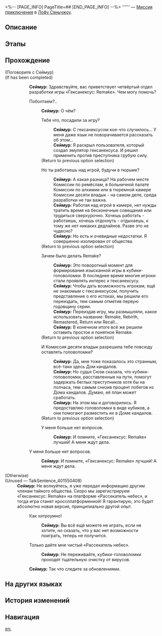 <%-- [PAGE_INFO]
PageTitle=##
[END_PAGE_INFO] --%>
{{Дополнить|Диалоги.}}
{{Миссия Инфобокс
|id              = 4015505
|Название        = 
|Изображение     = Миссия .png
|Тип             = Миссия приключения
|Событие         = 
|Глава           = 
|Условия         = Завершена [[Миссия приключения]] «[[Гексанексус: Эксклюзивное интервью с разработчиками]]»
|Персонажи       = Первопроходец; Сеймур
|СтартЛокация    = [[Лофу Сяньчжоу]] — [[Дом кандалов]]
|Мир             = Лофу Сяньчжоу
|Предыдущая      = Гексанексус: Эксклюзивное интервью с разработчиками
|Следующая       = 
|Награды         = 
}}
'''''' — [[Миссия приключения]] в [[Лофу Сяньчжоу]].

==Описание==
{{Описание|<!--официальное описание из Перекрёстка судеб-->}}

==Этапы==


==Прохождение==
{{Дополнить}}

;(Поговорите с Сеймур)
;(If {{cx}}<!--Hidden Mission ID 4015505--> has been completed)
::'''Сеймур:''' Здравствуйте, вас приветствует четвёртый отдел разработки игры «Гексанексус: Remake». Чем могу помочь?
::{{Диалог}} Поболтаем?..
:::'''Сеймур:''' О чём?
:::{{Диалог|Разговор}} Тебя что, посадили за игру?
::::'''Сеймур:''' С гексанексусом кое-что случилось... У меня даже язык не поворачивается рассказать об этом...
::::'''Сеймур:''' Я раскрыл пользователя, который создал эмулятор гексанексуса. И решил применить против преступника грубую силу.
:::;(Return to previous option selection)
:::{{Диалог|Разговор}} Но ты работаешь над игрой, будучи в тюрьме?
::::'''Сеймур:''' А какая разница? На рабочем месте Комиссии по ремёслам, в больничной палате Комиссии по алхимии или в тюремной камере Комиссии десяти владык - на самом деле, среда разработки не так важна.
::::'''Сеймур:''' Работая над игрой в камере, нет нужды тратить время на бесконечные совещания или трудиться сверхурочно. Хочешь работать - работаешь, хочешь отдохнуть - отдыхаешь, к тому же нет никаких дедлайнов. Разве это не чудесно?
::::'''Сеймур:''' Но есть и очевидные недостатки. Я совершенно изолирован от общества.
:::;(Return to previous option selection)
:::{{Диалог|Разговор}} Зачем было делать Remake?
::::'''Сеймур:''' Это поворотный момент для формирования изысканной игры в кубики-головоломки. В последнее время многие игроки стали проявлять интерес к гексанексусу.
::::'''Сеймур:''' Чтобы дать возможность игрокам, ещё не знакомым с гексанексусом, получить представление о его истоках, мы решили его переиздать, тем самым отметив первую годовщину серии.
::::'''Сеймур:''' Переиздав игру, мы размышляли, какое использовать название: Remake, Rebirth, Remastered, Return или Recall...
::::'''Сеймур:''' В конечном итоге всё же решили оставить простое и понятное Remake.
:::;(Return to previous option selection)
:::{{Диалог|Разговор}} И Комиссия десяти владык разрешила тебе повсюду оставлять головоломки?
::::'''Сеймур:''' Да, мне тоже показалось это странным, всё-таки здесь Дом кандалов.
::::'''Сеймур:''' Но судья Сюэи сказала, что кубики-головоломки, расставленные на пути, помогут задержать беглых преступников хотя бы на полчаса, тем самым снизив процент побегов из Дома кандалов. Думаю, её план может сработать.
::::'''Сеймур:''' На этом мы и договорились. Я предоставляю головоломки в виде кубиков, а они помогают разместить их в Доме кандалов.
:::;(Return to previous option selection)
:::{{Диалог|Выход}} У меня больше нет вопросов.
::::'''Сеймур:''' И помните, «Гексанексус: Remake» лучший! А меня ждут дела.
::{{Диалог|Выход}} У меня больше нет вопросов.
:::'''Сеймур:''' И помните, «Гексанексус: Remake» лучший! А меня ждут дела.
;(Otherwise)
;(Unused &mdash; TalkSentence_401550408)
:'''Сеймур:''' Не волнуйтесь, я уже передал информацию другим членам тайного общества. Скоро мы зарегистрируем «Гексанексус: Remake» на платформе «Рассекатель небес», и тогда игра станет кроссплатформенной! Я гарантирую, это будет абсолютно новая версия, принципиально другой опыт.
::{{Диалог|Стрелка}} Как хитроумно!
:::'''Сеймур:''' Вы всё ещё можете не играть, если не хотите, но сказать, что у вас нет возможности поиграть, теперь не получится.
::{{Диалог|Стрелка}} Только дайте мне чистый «Рассекатель небес».
:::'''Сеймур:''' Не переживайте, кубики-головоломки проходят тщательную очистку от вирусов.
::'''Сеймур:''' Так что следите за обновлениями.
{{Диалог Конец}}

==На других языках==
{{На других языках
|en   = 
|zhs  = 
|zht  = 
|ja   = 
|ko   = 
|es   = 
|fr   = 
|ru   = 
|th   = 
|vi   = 
|de   = 
|id   = 
|pt   = 
}}

==История изменений==
{{История изменений|3.5}}

==Навигация==
{{Миссия приключения Навбокс|Глава }}

[[en:]]
